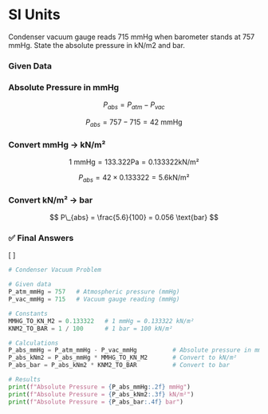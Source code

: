 # SI Units {#si_units}

Condenser vacuum gauge reads 715 mmHg when barometer stands at 757 mmHg. State the absolute pressure in kN/m2 and bar.

### **Given Data**

\begin{align*}
\text{Barometer reading (Atmospheric pressure)},\; P_{atm} &= 757\ \text{mmHg} \\
\text{Vacuum gauge reading},\; P_{vac} &= 715\ \text{mmHg}
\end{align*}

### **Absolute Pressure in mmHg**

$$
P_{abs} = P_{atm} - P_{vac}
$$

$$
P_{abs} = 757 - 715 = 42\ \text{mmHg}
$$

### **Convert mmHg → kN/m²**

$$
1 \text{ mmHg} = 133.322 \text{Pa} = 0.133322 \text{kN/m²}
$$

$$
P_{abs} = 42 \times 0.133322 = 5.6 \text{kN/m²}
$$

### **Convert kN/m² → bar**

$$
P\_{abs} = \frac{5.6}{100} = 0.056 \text{bar}
$$


### ✅ **Final Answers**

\[ \boxed{
\begin{aligned}
P_{abs} &= 42\ \text{mmHg} \\
P_{abs} &= 5.6\ \text{kN/m²} \\
P_{abs} &= 0.056\ \text{bar}
\end{aligned}
} \]

``` python
# Condenser Vacuum Problem

# Given data
P_atm_mmHg = 757   # Atmospheric pressure (mmHg)
P_vac_mmHg = 715   # Vacuum gauge reading (mmHg)

# Constants
MMHG_TO_KN_M2 = 0.133322   # 1 mmHg = 0.133322 kN/m²
KNM2_TO_BAR = 1 / 100      # 1 bar = 100 kN/m²

# Calculations
P_abs_mmHg = P_atm_mmHg - P_vac_mmHg          # Absolute pressure in mmHg
P_abs_kNm2 = P_abs_mmHg * MMHG_TO_KN_M2       # Convert to kN/m²
P_abs_bar = P_abs_kNm2 * KNM2_TO_BAR          # Convert to bar

# Results
print(f"Absolute Pressure = {P_abs_mmHg:.2f} mmHg")
print(f"Absolute Pressure = {P_abs_kNm2:.3f} kN/m²")
print(f"Absolute Pressure = {P_abs_bar:.4f} bar")
```